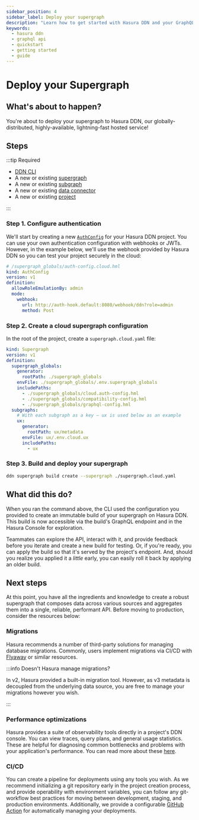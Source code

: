 ```yaml
---
sidebar_position: 4
sidebar_label: Deploy your supergraph
description: "Learn how to get started with Hasura DDN and your GraphQL API."
keywords:
  - hasura ddn
  - graphql api
  - quickstart
  - getting started
  - guide
---
```


# Deploy your Supergraph

## What's about to happen?

You're about to deploy your supergraph to Hasura DDN, our globally-distributed, highly-available, lightning-fast hosted
service!

## Steps

:::tip Required

- [DDN CLI](/getting-started/00-prerequisites.mdx)
- A new or existing [supergraph](/getting-started/01-init-supergraph.mdx)
- A new or existing [subgraph](/getting-started/02-init-subgraph.mdx)
- A new or existing [data connector](/getting-started/connect-to-data/01-connect-a-source.mdx)
- A new or existing [project](/getting-started/deployment/01-create-a-project.mdx)

:::

### Step 1. Configure authentication

We'll start by creating a new [`AuthConfig`](/supergraph-modeling/auth-config.mdx) for your Hasura DDN project. You can
use your own authentication configuration with webhooks or JWTs. However, in the example below, we'll use the webhook
provided by Hasura DDN so you can test your project securely in the cloud:

```yaml
# /supergraph_globals/auth-config.cloud.hml
kind: AuthConfig
version: v1
definition:
  allowRoleEmulationBy: admin
  mode:
    webhook:
      url: http://auth-hook.default:8080/webhook/ddn?role=admin
      method: Post
```

### Step 2. Create a cloud supergraph configuration

In the root of the project, create a `supergraph.cloud.yaml` file:

```yaml
kind: Supergraph
version: v1
definition:
  supergraph_globals:
    generator:
      rootPath: ./supergraph_globals
    envFile: ./supergraph_globals/.env.supergraph_globals
    includePaths:
      - ./supergraph_globals/cloud.auth-config.hml
      - ./supergraph_globals/compatibility-config.hml
      - ./supergraph_globals/graphql-config.hml
  subgraphs:
    # With each subgraph as a key — ux is used below as an example
    ux:
      generator:
        rootPath: ux/metadata
      envFile: ux/.env.cloud.ux
      includePaths:
        - ux
```

### Step 3. Build and deploy your supergraph

```bash
ddn supergraph build create --supergraph ./supergraph.cloud.yaml
```

## What did this do?

When you ran the command above, the CLI used the configuration you provided to create an immutable build of your
supergraph on Hasura DDN. This build is now accessible via the build's GraphQL endpoint and in the Hasura Console for
exploration.

Teammates can explore the API, interact with it, and provide feedback before you iterate and create a new build for
testing. Or, if you're ready, you can apply the build so that it's served by the project's endpoint. And, should you
realize you applied it a _little_ early, you can easily roll it back by applying an older build.

## Next steps

At this point, you have all the ingredients and knowledge to create a robust supergraph that composes data across
various sources and aggregates them into a single, reliable, performant API. Before moving to production, consider the
resources below:

### Migrations

Hasura recommends a number of third-party solutions for managing database migrations. Commonly, users implement
migrations via CI/CD with [Flyaway](https://flywaydb.org/) or similar resources.

:::info Doesn't Hasura manage migrations?

In v2, Hasura provided a built-in migration tool. However, as v3 metadata is decoupled from the underlying data source,
you are free to manage your migrations however you wish.

:::

### Performance optimizations

Hasura provides a suite of observability tools directly in a project's DDN console. You can view traces, query plans,
and general usage statistics. These are helpful for diagnosing common bottlenecks and problems with your application's
performance. You can read more about these [here](/observability/overview.mdx).

### CI/CD

You can create a pipeline for deployments using any tools you wish. As we recommend initializing a git repository early
in the project creation process, and provide operability with environment variables, you can follow any git-workflow
best practices for moving between development, staging, and production environments. Additionally, we provide a
configurable [GitHub Action](https://github.com/marketplace/actions/ddn-deployment) for automatically managing your
deployments.
